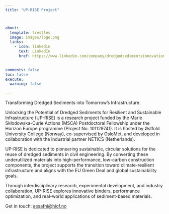 ```yaml
---
title: "UP-RISE Project"



about:
  template: trestles
  image: images/logo.png
  links:
    - icon: linkedin
      text: LinkedIn
      href: https://www.linkedin.com/company/dredgedsedimentsinnovationhub/?viewAsMember=true
    

comments: false
toc: false
execute: 
  warning: false

---
```



Transforming Dredged Sediments into Tomorrow’s Infrastructure.

Unlocking the Potential of Dredged Sediments for Resilient and Sustainable Infrastructure (UP-RISE) is a research project funded by the Marie Skłodowska-Curie Actions (MSCA) Postdoctoral Fellowship under the Horizon Europe programme (Project No. 101129741). It is hosted by Østfold University College (Norway), co-supervised by OsloMet, and developed in collaboration with the industrial partner NETICS (Netherlands).

UP-RISE is dedicated to pioneering sustainable, circular solutions for the reuse of dredged sediments in civil engineering. By converting these underutilized materials into high-performance, low-carbon construction components, the project supports the transition toward climate-resilient infrastructure and aligns with the EU Green Deal and global sustainability goals.

Through interdisciplinary research, experimental development, and industry collaboration, UP-RISE explores innovative binders, performance optimization, and real-world applications of sediment-based materials.


::: callout-note 
Get in touch:
 [aesafhi@hiof.no](mailto:aesafhi@hiof.no)  
:::



